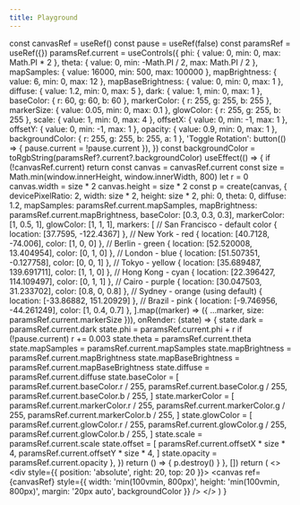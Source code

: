 ```yaml
---
title: Playground
---
```



  const canvasRef = useRef()
  const pause = useRef(false)
  const paramsRef = useRef({})
  paramsRef.current = useControls({
    phi: { value: 0, min: 0, max: Math.PI * 2 },
    theta: { value: 0, min: -Math.PI / 2, max: Math.PI / 2 },
    mapSamples: { value: 16000, min: 500, max: 100000 },
    mapBrightness: { value: 6, min: 0, max: 12 },
    mapBaseBrightness: { value: 0, min: 0, max: 1 },
    diffuse: { value: 1.2, min: 0, max: 5 },
    dark: { value: 1, min: 0, max: 1 },
    baseColor: { r: 60, g: 60, b: 60 },
    markerColor: { r: 255, g: 255, b: 255 },
    markerSize: { value: 0.05, min: 0, max: 0.1 },
    glowColor: { r: 255, g: 255, b: 255 },
    scale: { value: 1, min: 0, max: 4 },
    offsetX: { value: 0, min: -1, max: 1 },
    offsetY: { value: 0, min: -1, max: 1 },
    opacity: { value: 0.9, min: 0, max: 1 },
    backgroundColor: { r: 255, g: 255, b: 255, a: 1 },
    'Toggle Rotation': button(() => {
      pause.current = !pause.current
    }),
  })
  const backgroundColor = toRgbString(paramsRef?.current?.backgroundColor)
  useEffect(() => {
    if (!canvasRef.current) return
    const canvas = canvasRef.current
    const size = Math.min(window.innerHeight, window.innerWidth, 800)
    let r = 0
    canvas.width = size * 2
    canvas.height = size * 2
    const p = create(canvas, {
      devicePixelRatio: 2,
      width: size * 2,
      height: size * 2,
      phi: 0,
      theta: 0,
      diffuse: 1.2,
      mapSamples: paramsRef.current.mapSamples,
      mapBrightness: paramsRef.current.mapBrightness,
      baseColor: [0.3, 0.3, 0.3],
      markerColor: [1, 0.5, 1],
      glowColor: [1, 1, 1],
      markers: [
        // San Francisco - default color
        { location: [37.7595, -122.4367] },
        // New York - red
        { location: [40.7128, -74.006], color: [1, 0, 0] },
        // Berlin - green
        { location: [52.520008, 13.404954], color: [0, 1, 0] },
        // London - blue
        { location: [51.507351, -0.127758], color: [0, 0, 1] },
        // Tokyo - yellow
        { location: [35.689487, 139.691711], color: [1, 1, 0] },
        // Hong Kong - cyan
        { location: [22.396427, 114.109497], color: [0, 1, 1] },
        // Cairo - purple
        { location: [30.047503, 31.233702], color: [0.8, 0, 0.8] },
        // Sydney - orange (using default)
        { location: [-33.86882, 151.20929] },
        // Brazil - pink
        { location: [-9.746956, -44.261249], color: [1, 0.4, 0.7] },
      ].map((marker) => ({ ...marker, size: paramsRef.current.markerSize })),
      onRender: (state) => {
        state.dark = paramsRef.current.dark
        state.phi = paramsRef.current.phi + r
        if (!pause.current) r += 0.003
        state.theta = paramsRef.current.theta
        state.mapSamples = paramsRef.current.mapSamples
        state.mapBrightness = paramsRef.current.mapBrightness
        state.mapBaseBrightness = paramsRef.current.mapBaseBrightness
        state.diffuse = paramsRef.current.diffuse
        state.baseColor = [
          paramsRef.current.baseColor.r / 255,
          paramsRef.current.baseColor.g / 255,
          paramsRef.current.baseColor.b / 255,
        ]
        state.markerColor = [
          paramsRef.current.markerColor.r / 255,
          paramsRef.current.markerColor.g / 255,
          paramsRef.current.markerColor.b / 255,
        ]
        state.glowColor = [
          paramsRef.current.glowColor.r / 255,
          paramsRef.current.glowColor.g / 255,
          paramsRef.current.glowColor.b / 255,
        ]
        state.scale = paramsRef.current.scale
        state.offset = [
          paramsRef.current.offsetX * size * 4,
          paramsRef.current.offsetY * size * 4,
        ]
        state.opacity = paramsRef.current.opacity
      },
    })
    return () => {
      p.destroy()
    }
  }, [])
  return (
    <>
      <div style={{ position: 'absolute', right: 20, top: 20 }}>
        <Leva fill />
      </div>
      <canvas
        ref={canvasRef}
        style={{
          width: 'min(100vmin, 800px)',
          height: 'min(100vmin, 800px)',
          margin: '20px auto',
          backgroundColor
        }}
      />
    </>
  )
}

<Page />
